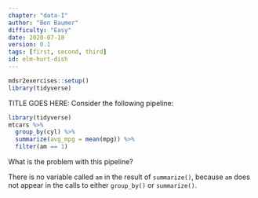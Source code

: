 ```yaml
---
chapter: "data-I"
author: "Ben Baumer"
difficulty: "Easy"
date: 2020-07-10 
version: 0.1
tags: [first, second, third]
id: elm-hurt-dish
---
```


```r
mdsr2exercises::setup()
library(tidyverse)
```

TITLE GOES HERE: Consider the following pipeline:

```r
library(tidyverse)
mtcars %>%
  group_by(cyl) %>%
  summarize(avg_mpg = mean(mpg)) %>%
  filter(am == 1)
```

What is the problem with this pipeline?

<!--answer-start-->

There is no variable called `am` in the result of `summarize()`, because `am` does not appear in the calls to either `group_by()` or `summarize()`. 

<!--answer-end-->

